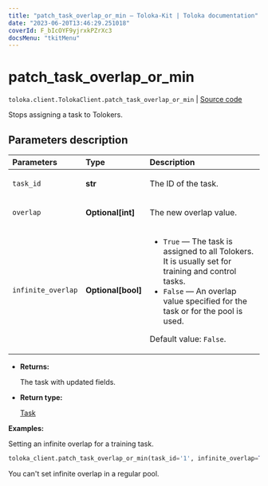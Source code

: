 ```yaml
---
title: "patch_task_overlap_or_min — Toloka-Kit | Toloka documentation"
date: "2023-06-20T13:46:29.251018"
coverId: F_bIcOYF9yjrxkPZrXc3
docsMenu: "tkitMenu"
---
```


# patch_task_overlap_or_min

`toloka.client.TolokaClient.patch_task_overlap_or_min` | [Source code](https://github.com/Toloka/toloka-kit/blob/v1.2.0/src/client/__init__.py#L2531)

Stops assigning a task to Tolokers.

## Parameters description

| Parameters | Type | Description |
| :----------| :----| :-----------|
`task_id`|**str**|<p>The ID of the task.</p>
`overlap`|**Optional\[int\]**|<p>The new overlap value.</p>
`infinite_overlap`|**Optional\[bool\]**|<ul> <li>`True` — The task is assigned to all Tolokers. It is usually set for training and control tasks.</li> <li>`False` — An overlap value specified for the task or for the pool is used.</li> </ul> <p>Default value: `False`.</p>

* **Returns:**

  The task with updated fields.

* **Return type:**

  [Task](/docs/toloka-kit/reference/toloka.client.task.Task)

**Examples:**

Setting an infinite overlap for a training task.

```python
toloka_client.patch_task_overlap_or_min(task_id='1', infinite_overlap=True)
```

<Note mode="note" title="Note">

You can't set infinite overlap in a regular pool.

</Note>